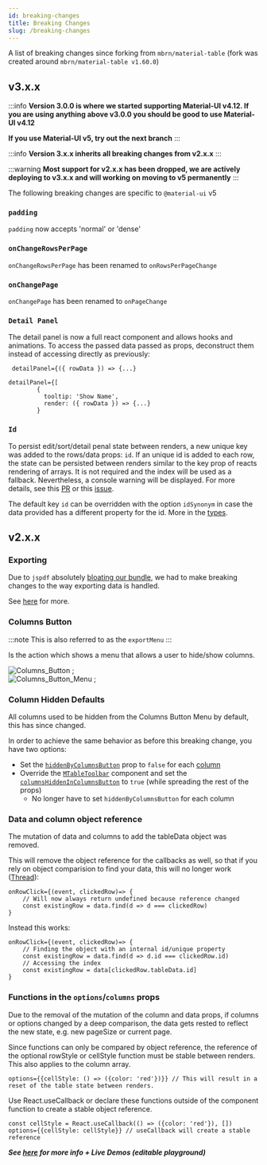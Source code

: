 ```yaml
---
id: breaking-changes
title: Breaking Changes
slug: /breaking-changes
---
```



A list of breaking changes since forking from `mbrn/material-table` (fork was created around `mbrn/material-table v1.60.0`)

## v3.x.x

:::info
**Version 3.0.0 is where we started supporting Material-UI v4.12. If you are using anything above v3.0.0 you should be good to use Material-UI v4.12**

**If you use Material-UI v5, try out the next branch**
:::

:::info
**Version 3.x.x inherits all breaking changes from v2.x.x**
:::

:::warning
**Most support for v2.x.x has been dropped, we are actively deploying to v3.x.x and will working on moving to v5 permanently**
:::

The following breaking changes are specific to `@material-ui` v5

### `padding`

`padding` now accepts 'normal' or 'dense'

### `onChangeRowsPerPage`

`onChangeRowsPerPage` has been renamed to `onRowsPerPageChange`

### `onChangePage`

`onChangePage` has been renamed to `onPageChange`

### `Detail Panel`

The detail panel is now a full react component and allows hooks and animations. To access the passed data passed as props,
deconstruct them instead of accessing directly as previously:

` detailPanel={({ rowData }) => {...}`

```
detailPanel={[
        {
          tooltip: 'Show Name',
          render: ({ rowData }) => {...}
        }
```

### `Id`

To persist edit/sort/detail penal state between renders, a new unique key was added to the rows/data props: `id`.
If an unique id is added to each row, the state can be persisted between renders similar to the key prop of reacts rendering of arrays.
It is not required and the index will be used as a fallback. Nevertheless, a console warning will be displayed.
For more details, see this [PR](https://github.com/material-table-core/core/pull/259) or this [issue](https://github.com/material-table-core/core/issues/59).

The default key `id` can be overridden with the option `idSynonym` in case the data provided has a different property for the id. More in the [types](https://github.com/material-table-core/core/blob/master/types/index.d.ts#L335).

## v2.x.x

### Exporting

Due to `jspdf` absolutely [bloating our bundle](https://github.com/material-table-core/core/issues/45), we had to make breaking changes to the way exporting data is handled.

See [here](/docs/api/props/options#exportmenu) for more.

### Columns Button

:::note
This is also referred to as the `exportMenu`
:::

Is the action which shows a menu that allows a user to hide/show columns.

<div style={{ textAlign: "center" }}>
  <div>
    <img
      alt="Columns_Button"
      src={useBaseUrl("img/breaking-changes/columns-btn-before.png")}
      style={{ width: "25rem", border: "1px solid black" }}
    />
    ;
  </div>
  <div>
    <img
      alt="Columns_Button_Menu"
      src={useBaseUrl("img/breaking-changes/columns-btn-after.png")}
      style={{ height: "15rem", width: "7.5rem", border: "1px solid black" }}
    />
    ;
  </div>
</div>

### Column Hidden Defaults

All columns used to be hidden from the Columns Button Menu by default, this has since changed.

In order to achieve the same behavior as before this breaking change, you have two options:

- Set the [`hiddenByColumnsButton`](http://localhost:3000/docs/api/props/columns#hiddenbycolumnsbutton) prop to `false` for each [column](http://localhost:3000/docs/api/props/columns)
- Override the [`MTableToolbar`](/docs/api/components/mtabletoolbar) component and set the [`columnsHiddenInColumnsButton`](/docs/api/components/mtabletoolbar/#columnshiddenincolumnsbutton) to `true` (while spreading the rest of the props)
  - No longer have to set `hiddenByColumnsButton` for each column

### Data and column object reference

The mutation of data and columns to add the tableData object was removed.

This will remove the object reference for the callbacks as well, so that if you rely on object comparision to find your data, this will no longer work
([Thread](https://github.com/mbrn/material-table/pull/1174)):

```
onRowClick={(event, clickedRow)=> {
    // Will now always return undefined because reference changed
    const existingRow = data.find(d => d === clickedRow)
}
```

Instead this works:

```
onRowClick={(event, clickedRow)=> {
    // Finding the object with an internal id/unique property
    const existingRow = data.find(d => d.id === clickedRow.id)
    // Accessing the index
    const existingRow = data[clickedRow.tableData.id]
}
```

### Functions in the `options`/`columns` props

Due to the removal of the mutation of the column and data props, if columns or options changed by a deep comparison, the data gets rested to reflect the new state, e.g. new pageSize or current page.

Since functions can only be compared by object reference, the reference of the optional rowStyle or cellStyle function must be stable between renders. This also applies to the column array.

```
options={{cellStyle: () => ({color: 'red'})}} // This will result in a reset of the table state between renders.
```

Use React.useCallback or declare these functions outside of the component function to create a stable object reference.

```
const cellStyle = React.useCallback(() => ({color: 'red'}), [])
options={{cellStyle: cellStyle}} // useCallback will create a stable reference
```

**_See [here](/demos/columns/hide) for more info + Live Demos (editable playground)_**
